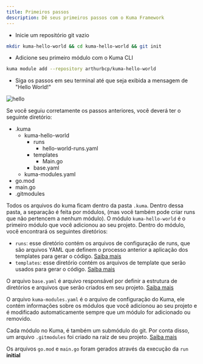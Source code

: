 ```yaml
---
title: Primeiros passos
description: Dê seus primeiros passos com o Kuma Framework
---
```




- Inicie um repositório git vazio

```bash
mkdir kuma-hello-world && cd kuma-hello-world && git init
```

- Adicione seu primeiro módulo com o Kuma CLI

```bash
kuma module add --repository arthurbcp/kuma-hello-world
```

- Siga os passos em seu terminal até que seja exibida a mensagem de "Hello World!"

![hello](https://github.com/user-attachments/assets/bf9c603f-1f58-4cde-ae9a-935bc6857f2f)



Se você seguiu corretamente os passos anteriores, você deverá ter o seguinte diretório:
<FileTree>
- .kuma
    - kuma-hello-world
        - runs
            - hello-world-runs.yaml 
        - templates
           -  Main.go
        - base.yaml
    - kuma-modules.yaml
- go.mod
- main.go
- .gitmodules
</FileTree>

Todos os arquivos do kuma ficam dentro da pasta `.kuma`. Dentro dessa pasta, a separação é feita por módulos, (mas você também pode criar runs que não pertencem a nenhum módulo).
O módulo `kuma-hello-world` é o primeiro módulo que você adicionou ao seu projeto.
Dentro do módulo, você encontrará os seguintes diretórios:

- `runs`: esse diretório contém os arquivos de configuração de runs, que são arquivos YAML que definem o processo anterior a aplicação dos templates para gerar o código. [Saiba mais](/overview/runs/)
- `templates`: esse diretório contém os arquivos de template que serão usados para gerar o código. [Saiba mais](/overview/templates/)

O arquivo `base.yaml` é arquivo responsável por definir a estrutura de diretórios e arquivos que serão criados em seu projeto. [Saiba mais](/overview/builders/)

O arquivo `kuma-modules.yaml` é o arquivo de configuração do Kuma, ele contém informações sobre os módulos que você adicionou ao seu projeto e é modificado automaticamente sempre que um módulo for adicionado ou removido.

Cada módulo no Kuma, é também um submódulo do git. Por conta disso, um arquivo `.gitmodules` foi criado na raiz de seu projeto. [Saiba mais](/overview/modules/)

Os arquivos `go.mod` e `main.go` foram gerados através da execução da `run` **initial**